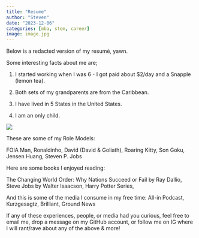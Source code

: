 ```yaml
---
title: "Resume"
author: "Steven"
date: "2023-12-06"
categories: [mba, stem, career]
image: image.jpg
---
```


Below is a redacted version of my resumé, yawn.

Some interesting facts about me are;

1.  I started working when I was 6 - I got paid about \$2/day and a Snapple (lemon tea).

2.  Both sets of my grandparents are from the Caribbean.

3.  I have lived in 5 States in the United States.

4.  I am an only child.

![](image.jpg){fig-align="left"}

These are some of my Role Models:

FOIA Man, Ronaldinho, David (David & Goliath), Roaring Kitty, Son Goku, Jensen Huang, Steven P. Jobs

Here are some books I enjoyed reading:

The Changing World Order: Why Nations Succeed or Fail by Ray Dallio, Steve Jobs by Walter Isaacson, Harry Potter Series,

And this is some of the media I consume in my free time: All-in Podcast, Kurzgesagtz, Brilliant, Ground News

If any of these experiences, people, or media had you curious, feel free to email me, drop a message on my GitHub account, or follow me on IG where I will rant/rave about any of the above & more!
